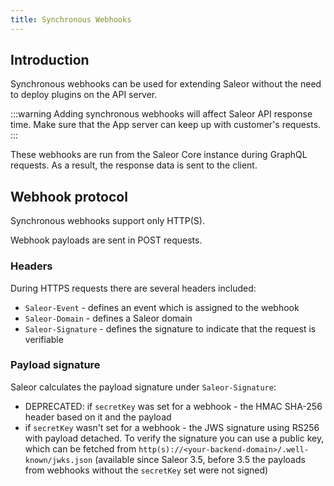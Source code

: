 ```yaml
---
title: Synchronous Webhooks
---
```


## Introduction

Synchronous webhooks can be used for extending Saleor without the need to deploy plugins on the API server.

:::warning
Adding synchronous webhooks will affect Saleor API response time. Make sure that the App server can keep up with customer's requests.
:::

These webhooks are run from the Saleor Core instance during GraphQL requests. As a result, the response data is sent to the client.

## Webhook protocol

Synchronous webhooks support only HTTP(S).

Webhook payloads are sent in POST requests.

### Headers

During HTTPS requests there are several headers included:

- `Saleor-Event` - defines an event which is assigned to the webhook
- `Saleor-Domain` - defines a Saleor domain
- `Saleor-Signature` - defines the signature to indicate that the request is verifiable

### Payload signature

Saleor calculates the payload signature under `Saleor-Signature`:

- DEPRECATED: if `secretKey` was set for a webhook - the HMAC SHA-256 header based on it and the payload
- if `secretKey` wasn't set for a webhook - the JWS signature using RS256 with payload detached. To verify the signature you can use a public key, which can be fetched from `http(s)://<your-backend-domain>/.well-known/jwks.json` (available since Saleor 3.5, before 3.5 the payloads from webhooks without the `secretKey` set were not signed)
